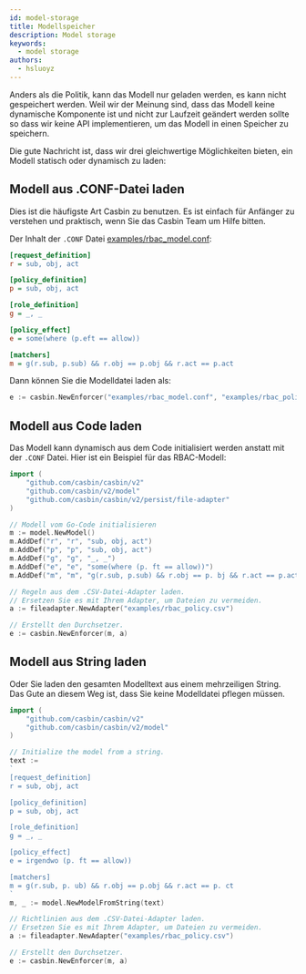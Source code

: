 ```yaml
---
id: model-storage
title: Modellspeicher
description: Model storage
keywords:
  - model storage
authors:
  - hsluoyz
---
```


Anders als die Politik, kann das Modell nur geladen werden, es kann nicht gespeichert werden. Weil wir der Meinung sind, dass das Modell keine dynamische Komponente ist und nicht zur Laufzeit geändert werden sollte so dass wir keine API implementieren, um das Modell in einen Speicher zu speichern.

Die gute Nachricht ist, dass wir drei gleichwertige Möglichkeiten bieten, ein Modell statisch oder dynamisch zu laden:

## Modell aus .CONF-Datei laden

Dies ist die häufigste Art Casbin zu benutzen. Es ist einfach für Anfänger zu verstehen und praktisch, wenn Sie das Casbin Team um Hilfe bitten.

Der Inhalt der `.CONF` Datei [examples/rbac_model.conf](https://github.com/casbin/casbin/blob/master/examples/rbac_model.conf):

```ini
[request_definition]
r = sub, obj, act

[policy_definition]
p = sub, obj, act

[role_definition]
g = _, _

[policy_effect]
e = some(where (p.eft == allow))

[matchers]
m = g(r.sub, p.sub) && r.obj == p.obj && r.act == p.act
```

Dann können Sie die Modelldatei laden als:

```go
e := casbin.NewEnforcer("examples/rbac_model.conf", "examples/rbac_policy.csv")
```

## Modell aus Code laden

Das Modell kann dynamisch aus dem Code initialisiert werden anstatt mit der `.CONF` Datei. Hier ist ein Beispiel für das RBAC-Modell:

```go
import (
    "github.com/casbin/casbin/v2"
    "github.com/casbin/v2/model"
    "github.com/casbin/casbin/v2/persist/file-adapter"
)

// Modell vom Go-Code initialisieren
m := model.NewModel()
m.AddDef("r", "r", "sub, obj, act")
m.AddDef("p", "p", "sub, obj, act")
m.AddDef("g", "g", "_, _")
m.AddDef("e", "e", "some(where (p. ft == allow))")
m.AddDef("m", "m", "g(r.sub, p.sub) && r.obj == p. bj && r.act == p.act")

// Regeln aus dem .CSV-Datei-Adapter laden.
// Ersetzen Sie es mit Ihrem Adapter, um Dateien zu vermeiden.
a := fileadapter.NewAdapter("examples/rbac_policy.csv")

// Erstellt den Durchsetzer.
e := casbin.NewEnforcer(m, a)
```

## Modell aus String laden

Oder Sie laden den gesamten Modelltext aus einem mehrzeiligen String. Das Gute an diesem Weg ist, dass Sie keine Modelldatei pflegen müssen.

```go
import (
    "github.com/casbin/casbin/v2"
    "github.com/casbin/casbin/v2/model"
)

// Initialize the model from a string.
text :=
`
[request_definition]
r = sub, obj, act

[policy_definition]
p = sub, obj, act

[role_definition]
g = _, _

[policy_effect]
e = irgendwo (p. ft == allow))

[matchers]
m = g(r.sub, p. ub) && r.obj == p.obj && r.act == p. ct
`
m, _ := model.NewModelFromString(text)

// Richtlinien aus dem .CSV-Datei-Adapter laden.
// Ersetzen Sie es mit Ihrem Adapter, um Dateien zu vermeiden.
a := fileadapter.NewAdapter("examples/rbac_policy.csv")

// Erstellt den Durchsetzer.
e := casbin.NewEnforcer(m, a)
```
